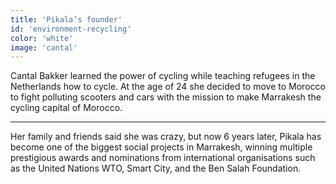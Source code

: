 ```yaml
---
title: 'Pikala’s founder'
id: 'environment-recycling'
color: 'white'
image: 'cantal'
---
```


Cantal Bakker learned the power of cycling while teaching refugees in the Netherlands how to cycle.
At the age of 24 she decided to move to Morocco to fight polluting scooters and cars with the mission
to make Marrakesh the cycling capital of Morocco.

---

Her family and friends said she was crazy, but now 6 years later,
Pikala has become one of the biggest social projects in Marrakesh,
winning multiple prestigious awards and nominations from international organisations
such as the United Nations WTO, Smart City, and the Ben Salah Foundation.
